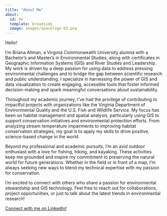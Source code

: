 ```yaml
---
title: "About Me"
about:
  id: me
  template: broadside
  image: images/spacelogo-03.png
---
```


::: {#me}
Hello!

I’m Briana Allman, a Virginia Commonwealth University alumna with a Bachelor’s and Master’s in Environmental Studies, along with certificates in Geographic Information Systems (GIS) and River Studies and Leadership. My work is driven by a deep passion for using data to address pressing environmental challenges and to bridge the gap between scientific research and public understanding. I specialize in harnessing the power of GIS and data visualization to create engaging, accessible tools that foster informed decision-making and spark meaningful conversations about sustainability.

Throughout my academic journey, I’ve had the privilege of contributing to impactful projects with organizations like the Virginia Department of Environmental Quality and the U.S. Fish and Wildlife Service. My focus has been on habitat management and spatial analysis, particularly using GIS to support conservation initiatives and environmental protection efforts. From analyzing stream temperature impairments to improving habitat conservation strategies, my goal is to apply my skills to drive positive, science-based change in the world.

Beyond my professional and academic pursuits, I’m an avid outdoor enthusiast with a love for fishing, hiking, and kayaking. These activities keep me grounded and inspire my commitment to preserving the natural world for future generations. Whether in the field or in front of a map, I’m always seeking new ways to blend my technical expertise with my passion for conservation.

I’m excited to connect with others who share a passion for environmental stewardship and GIS technology. Feel free to reach out for collaborations, project opportunities, or just to talk about the latest trends in environmental research!

[Connect with me on LinkedIn!](https://www.linkedin.com/in/brianaallman/)
:::
